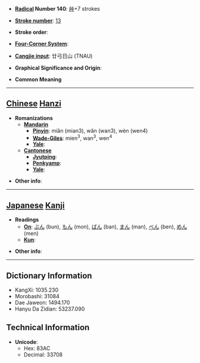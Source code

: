 * '''[[Wiktionary:Chinese radical index| Radical]] Number 140''': [[Wiktionary:Chinese radical index 艸|艸]]+7 strokes

* '''[[Wiktionary:Chinese total strokes index|Stroke number]]''': [[Wiktionary:Chinese total strokes index 13|13]]

* '''Stroke order''': 

* '''[[Wiktionary:Chinese four corner index|Four-Corner System]]''': 

* '''[[Wiktionary:Chinese Cangjie index|Cangjie input]]''': 廿弓日山 (TNAU)

* '''Graphical Significance and Origin''': 

* '''Common Meaning'''

----

== [[Chinese]] [[Hanzi]] ==

* '''Romanizations'''
** '''[[Mandarin]]'''
*** '''[[Pinyin]]''': miǎn (mian3), wǎn (wan3), wèn (wen4)
*** '''[[Wade-Giles]]''': mien<sup>3</sup>, wan<sup>3</sup>, wen<sup>4</sup>
*** '''[[Yale]]''': 
** '''[[Cantonese]]'''
*** '''[[Jyutping]]''':
*** '''[[Penkyamp]]''': 
*** '''[[Yale]]''': 

* '''Other info''': 

----

== [[Japanese]] [[Kanji]] ==

* '''Readings'''
** '''[[On]]''': [[ぶん]] (bun), [[もん]] (mon), [[ばん]] (ban), [[まん]] (man), [[べん]] (ben), [[めん]] (men)
** '''[[Kun]]''': 

* '''Other info''':  

----

== Dictionary Information ==

* KangXi: 1035.230
* Morobashi: 31084
* Dae Jaweon: 1494.170
* Hanyu Da Zidian: 53237.090

== Technical Information ==

* '''Unicode''':
** Hex: 83AC
** Decimal: 33708